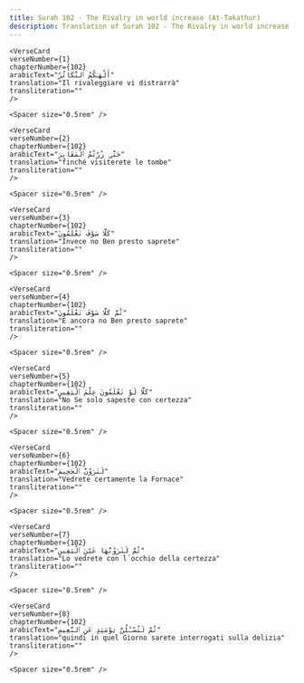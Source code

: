 ```yaml
---
title: Surah 102 - The Rivalry in world increase (At-Takathur)  
description: Translation of Surah 102 - The Rivalry in world increase (At-Takathur) in Italian-piccardo
---
```







    <VerseCard 
    verseNumber={1}
    chapterNumber={102}
    arabicText="أَلْهَىٰكُمُ ٱلتَّكَاثُرُ"
    translation="Il rivaleggiare vi distrarrà"
    transliteration=""
    />

    <Spacer size="0.5rem" />
                
    <VerseCard 
    verseNumber={2}
    chapterNumber={102}
    arabicText="حَتَّىٰ زُرْتُمُ ٱلْمَقَابِرَ"
    translation="finché visiterete le tombe"
    transliteration=""
    />

    <Spacer size="0.5rem" />
                
    <VerseCard 
    verseNumber={3}
    chapterNumber={102}
    arabicText="كَلَّا سَوْفَ تَعْلَمُونَ"
    translation="Invece no Ben presto saprete"
    transliteration=""
    />

    <Spacer size="0.5rem" />
                
    <VerseCard 
    verseNumber={4}
    chapterNumber={102}
    arabicText="ثُمَّ كَلَّا سَوْفَ تَعْلَمُونَ"
    translation="E ancora no Ben presto saprete"
    transliteration=""
    />

    <Spacer size="0.5rem" />
                
    <VerseCard 
    verseNumber={5}
    chapterNumber={102}
    arabicText="كَلَّا لَوْ تَعْلَمُونَ عِلْمَ ٱلْيَقِينِ"
    translation="No Se solo sapeste con certezza"
    transliteration=""
    />

    <Spacer size="0.5rem" />
                
    <VerseCard 
    verseNumber={6}
    chapterNumber={102}
    arabicText="لَتَرَوُنَّ ٱلْجَحِيمَ"
    translation="Vedrete certamente la Fornace"
    transliteration=""
    />

    <Spacer size="0.5rem" />
                
    <VerseCard 
    verseNumber={7}
    chapterNumber={102}
    arabicText="ثُمَّ لَتَرَوُنَّهَا عَيْنَ ٱلْيَقِينِ"
    translation="Lo vedrete con l´occhio della certezza"
    transliteration=""
    />

    <Spacer size="0.5rem" />
                
    <VerseCard 
    verseNumber={8}
    chapterNumber={102}
    arabicText="ثُمَّ لَتُسْـَٔلُنَّ يَوْمَئِذٍ عَنِ ٱلنَّعِيمِ"
    translation="quindi in quel Giorno sarete interrogati sulla delizia"
    transliteration=""
    />

    <Spacer size="0.5rem" />
                